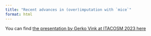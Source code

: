 ```yaml
---
title: "Recent advances in (over)imputation with `mice`"
format: html
---
```


You can find [the presentation by Gerko Vink at ITACOSM 2023 here]()

